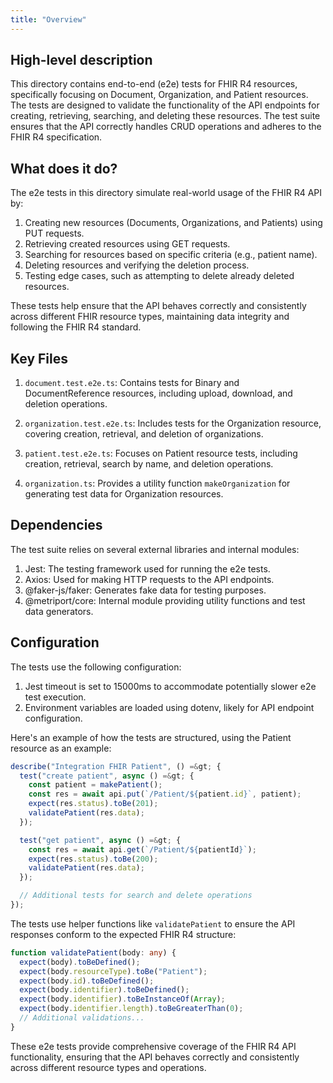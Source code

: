 ```yaml
---
title: "Overview"
---
```


## High-level description
This directory contains end-to-end (e2e) tests for FHIR R4 resources, specifically focusing on Document, Organization, and Patient resources. The tests are designed to validate the functionality of the API endpoints for creating, retrieving, searching, and deleting these resources. The test suite ensures that the API correctly handles CRUD operations and adheres to the FHIR R4 specification.

## What does it do?
The e2e tests in this directory simulate real-world usage of the FHIR R4 API by:

1. Creating new resources (Documents, Organizations, and Patients) using PUT requests.
2. Retrieving created resources using GET requests.
3. Searching for resources based on specific criteria (e.g., patient name).
4. Deleting resources and verifying the deletion process.
5. Testing edge cases, such as attempting to delete already deleted resources.

These tests help ensure that the API behaves correctly and consistently across different FHIR resource types, maintaining data integrity and following the FHIR R4 standard.

## Key Files
1. `document.test.e2e.ts`: Contains tests for Binary and DocumentReference resources, including upload, download, and deletion operations.

2. `organization.test.e2e.ts`: Includes tests for the Organization resource, covering creation, retrieval, and deletion of organizations.

3. `patient.test.e2e.ts`: Focuses on Patient resource tests, including creation, retrieval, search by name, and deletion operations.

4. `organization.ts`: Provides a utility function `makeOrganization` for generating test data for Organization resources.

## Dependencies
The test suite relies on several external libraries and internal modules:

1. Jest: The testing framework used for running the e2e tests.
2. Axios: Used for making HTTP requests to the API endpoints.
3. @faker-js/faker: Generates fake data for testing purposes.
4. @metriport/core: Internal module providing utility functions and test data generators.

## Configuration
The tests use the following configuration:

1. Jest timeout is set to 15000ms to accommodate potentially slower e2e test execution.
2. Environment variables are loaded using dotenv, likely for API endpoint configuration.

Here's an example of how the tests are structured, using the Patient resource as an example:

```typescript
describe("Integration FHIR Patient", () =&gt; {
  test("create patient", async () =&gt; {
    const patient = makePatient();
    const res = await api.put(`/Patient/${patient.id}`, patient);
    expect(res.status).toBe(201);
    validatePatient(res.data);
  });

  test("get patient", async () =&gt; {
    const res = await api.get(`/Patient/${patientId}`);
    expect(res.status).toBe(200);
    validatePatient(res.data);
  });

  // Additional tests for search and delete operations
});
```

The tests use helper functions like `validatePatient` to ensure the API responses conform to the expected FHIR R4 structure:

```typescript
function validatePatient(body: any) {
  expect(body).toBeDefined();
  expect(body.resourceType).toBe("Patient");
  expect(body.id).toBeDefined();
  expect(body.identifier).toBeDefined();
  expect(body.identifier).toBeInstanceOf(Array);
  expect(body.identifier.length).toBeGreaterThan(0);
  // Additional validations...
}
```

These e2e tests provide comprehensive coverage of the FHIR R4 API functionality, ensuring that the API behaves correctly and consistently across different resource types and operations.